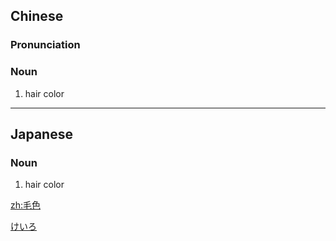 ==Chinese==
{{zh-forms}}

===Pronunciation===
{{zh-pron
|m=máosè
|cat=n
}}

===Noun===
{{zh-noun}}

# hair color

----

==Japanese==
{{ja-kanjitab|け|いろ|yomi=kun}}

===Noun===
{{ja-noun|けいろ}}

# hair color

[[Category:ja:Hair|けいろ]]

[[zh:毛色]]
